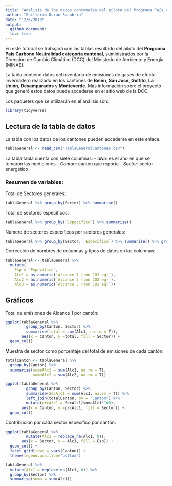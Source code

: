 ```yaml
---
title: "Analisis de los datos cantonales del piloto del Programa País Carbono Neutral"
author: "Guillermo Durán Sanabria"
date: "12/6/2018"
output: 
  github_document:
  toc: true
---
```


En este tutorial se trabajará con las tablas resultado del piloto del **Programa País Carbono Neutralidad categoría cantonal**, suministrados por la Dirección de Cambio Climático (DCC) del Ministerio de Ambiente y Energía (MINAE).

La tabla contiene datos del inventario de emisiones de gases de efecto invernadero realizado en los cantones de **Belén**, **San José**, **Golfito**, **La Unión**, **Desamparados** y **Monteverde**. Más información sobre el proyecto que generó estos datos puede accederse en el sitio web de la DCC.

Los paquetes que se utilizarán en el análisis son:
```r
library(tidyverse)
```


## Lectura de la tabla de datos
La tabla con los datos de los cantones pueden accederse en este enlace.

```r
tablaGeneral <- read_csv("TablaGeneralCantones.csv")
```

La tabla tabla cuenta con siete columnas:
- *aNo*: es el año en que se tomaron las mediciones
- *Canton*: cantón que reporta
- *Sector*: sector energético

### Resumen de variables:
Total de Sectores generales:
```r
tablaGeneral %>% group_by(Sector) %>% summarise()
```

Total de sectores específicos:
```r
tablaGeneral %>% group_by(`Específico`) %>% summarise()
```

Número de sectores específicos por sectores generales:
```r
tablaGeneral %>% group_by(Sector, `Específico`) %>% summarise() %>% group_by(Sector) %>% summarise(n())
```


Corrección de nombres de columnas y tipos de datos en las columnas:
```r
tablaGeneral <- tablaGeneral %>% 
  mutate(
    Esp = `Específico`,
    Alc1 = as.numeric(`Alcance 1 (ton CO2 eq)`),
    Alc2 = as.numeric(`Alcance 2 (ton CO2 eq)`),
    Alc3 = as.numeric(`Alcance 3 (ton CO2 eq)`))
```

## Gráficos
Total de emisiones de Alcance 1 por cantón:
```r
ggplot(tablaGeneral %>% 
         group_by(Canton, Sector) %>% 
         summarise(total = sum(Alc1, na.rm = T)),
       aes(x = Canton, y =total, fill = Sector)) +
  geom_col()
```

Muestra de sector como porcentaje del total de emisiones de cada cantón:
```r
totalCanton <- tablaGeneral %>% 
  group_by(Canton) %>% 
  summarise(sumaAlc1 = sum(Alc1, na.rm = T),
            sumaAlc2 = sum(Alc2, na.rm = T))

ggplot(tablaGeneral %>% 
         group_by(Canton, Sector) %>% 
         summarise(SecAlc1 = sum(Alc1, na.rm = T)) %>% 
         left_join(totalCanton, by = "Canton") %>% 
         mutate(prcAlc1 = SecAlc1/sumaAlc1*100),
       aes(x = Canton, y =prcAlc1, fill = Sector)) +
  geom_col()

```

Contribución por cada sector específico por cantón:
```r
ggplot(tablaGeneral %>% 
         mutate(Alc1 = replace_na(Alc1, 0)),
       aes(x = Sector, y = Alc1, fill = Esp)) +
  geom_col() +
  facet_grid(rows = vars(Canton)) +
  theme(legend.position="bottom")
```

```r
tablaGeneral %>%
  mutate(Alc1 = replace_na(Alc1, 0)) %>% 
  group_by(Sector) %>% 
  summarise(suma = sum(Alc1))
```


